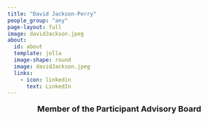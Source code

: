 ```yaml
---
title: "David Jackson-Perry"
people_group: "any"
page-layout: full
image: davidJackson.jpeg
about: 
  id: about
  template: jolla
  image-shape: round
  image: davidJackson.jpeg
  links:
    - icon: linkedin
      text: LinkedIn
---
```


<div style="text-align: center;">
  <p style="font-size: 18px; font-weight: bold;">Member of the Participant
Advisory Board</p>
</div>



